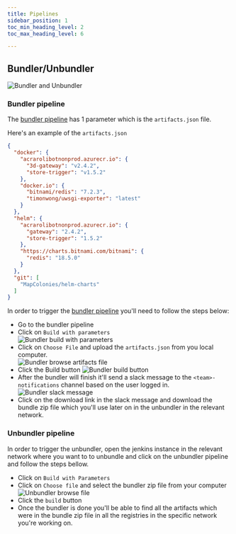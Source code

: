 ```yaml
---
title: Pipelines
sidebar_position: 1
toc_min_heading_level: 2
toc_max_heading_level: 6

---
```


 

## Bundler/Unbundler
 
![Bundler and Unbundler](./img/bundler-unbundler.png) 

### Bundler pipeline

The [bundler pipeline](https://jenkins.mapcolonies.net/job/bundler/) has 1 parameter which is the `artifacts.json` file.

Here's an example of the `artifacts.json` 


```json
{
  "docker": {
    "acrarolibotnonprod.azurecr.io": {
      "3d-gateway": "v2.4.2",
      "store-trigger": "v1.5.2"
    },
    "docker.io": {
      "bitnami/redis": "7.2.3",
      "timonwong/uwsgi-exporter": "latest"
    }
  },
  "helm": {
    "acrarolibotnonprod.azurecr.io": {
      "gateway": "2.4.2",
      "store-trigger": "1.5.2"
    },
    "https://charts.bitnami.com/bitnami": {
      "redis": "18.5.0"
    }
  },
  "git": [
    "MapColonies/helm-charts"
  ]
}
```  

In order to trigger the [bundler pipeline](https://jenkins.mapcolonies.net/job/bundler/) you'll need to follow the steps below:  

* Go to the bundler pipeline
* Click on `Build with parameters`  
![Bundler build with parameters](./img/bundler-1.png)
* Click on `Choose File` and upload the `artifacts.json` from you local computer.  
![Bundler browse artifacts file](./img/bundler-2.png)
* Click the Build button
![Bundler build button](./img/bundler-3.png)
* After the bundler will finish it'll send a slack message to the `<team>-notifications` channel based on the user logged in.
![Bundler slack message](./img/bundler-slack.png)
* Click on the download link in the slack message and download the bundle zip file which you'll use later on in the unbundler in the relevant network.


### Unbundler pipeline

In order to trigger the unbundler, open the jenkins instance in the relevant network where you want to to unbundle and click on the unbundler pipeline and follow the steps bellow.

* Click on `Build with Parameters`
* Click on `Choose file` and select the bundler zip file from your computer
![Unbundler browse file](./img/bundler-slack.png)
* Click the `build` button
* Once the bundler is done you'll be able to find all the artifacts which were in the bundle zip file in all the registries in the specific network you're working on.
